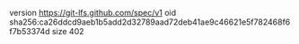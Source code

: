 version https://git-lfs.github.com/spec/v1
oid sha256:ca26ddcd9aeb1b5add2d32789aad72deb41ae9c46621e5f782468f6f7b53374d
size 402
